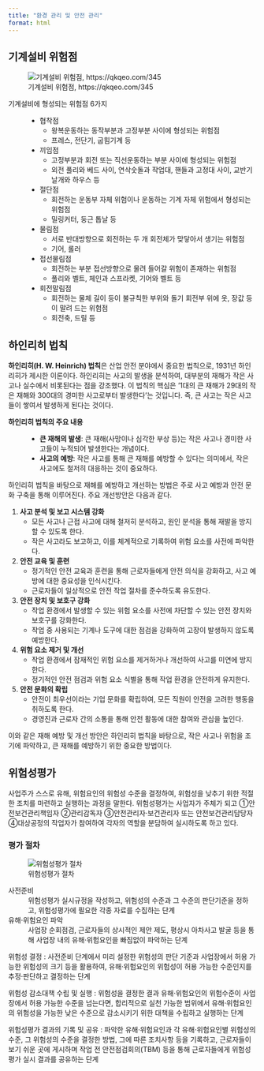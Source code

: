 ```yaml
---
title: "환경 관리 및 안전 관리"
format: html
---
```


## 기계설비 위험점

:::{.callout-tip icon=false title="기출: 115-1-9"}
:::

![기계설비 위험점, https://qkqeo.com/345](https://img1.daumcdn.net/thumb/R800x0/?scode=mtistory2&fname=https%3A%2F%2Fblog.kakaocdn.net%2Fdn%2F7FJ6J%2Fbtrvdwbe0tV%2FcvpMO5e4vgwk8vw12bNu5k%2Fimg.jpg)

기계설비에 형성되는 위험점 6가지
: - 협착점
        - 왕복운동하는 동작부분과 고정부분 사이에 형성되는 위험점
        - 프레스, 전단기, 굽힘기계 등
- 끼임점
        - 고정부분과 회전 또는 직선운동하는 부분 사이에 형성되는 위험점
        - 외전 풀리와 베드 사이, 연삭숫돌과 작업대, 핸들과 고정대 사이, 교반기 날개와 하우스 등
- 절단점
        - 회전하는 운동부 자체 위험이나 운동하는 기계 자체 위험에서 형성되는 위험점
        - 밀링커터, 둥근 톱날 등
- 물림점
        - 서로 반대방향으로 회전하는 두 개 회전체가 맞닿아서 생기는 위험점
        - 기어, 롤러
- 접선물림점
        - 회전하는 부분 접선방향으로 물려 들어갈 위험이 존재하는 위험점
        - 풀리와 벨트, 체인과 스프라켓, 기어와 벨트 등
- 회전말림점
        - 회전하는 물체 길이 등이 불규칙한 부위와 돌기 회전부 위에 옷, 장값 등이 말려 드는 위험점
        - 회전축, 드릴 등

## 하인리히 법칙

:::{.callout-tip icon=false title="기출: 127-1-3"}
:::

**하인리히(H. W. Heinrich) 법칙**은 산업 안전 분야에서 중요한 법칙으로, 1931년 하인리히가 제시한 이론이다. 하인리히는 사고의 발생을 분석하여, 대부분의 재해가 작은 사고나 실수에서 비롯된다는 점을 강조했다. 이 법칙의 핵심은 '1대의 큰 재해가 29대의 작은 재해와 300대의 경미한 사고로부터 발생한다'는 것입니다. 즉, 큰 사고는 작은 사고들이 쌓여서 발생하게 된다는 것이다.

**하인리히 법칙의 주요 내용**
: - **큰 재해의 발생**: 큰 재해(사망이나 심각한 부상 등)는 작은 사고나 경미한 사고들이 누적되어 발생한다는 개념이다.
- **사고의 예방**: 작은 사고를 통해 큰 재해를 예방할 수 있다는 의미에서, 작은 사고에도 철저히 대응하는 것이 중요하다.

하인리히 법칙을 바탕으로 재해를 예방하고 개선하는 방법은 주로 사고 예방과 안전 문화 구축을 통해 이루어진다. 주요 개선방안은 다음과 같다.

1. **사고 분석 및 보고 시스템 강화**
   - 모든 사고나 근접 사고에 대해 철저히 분석하고, 원인 분석을 통해 재발을 방지할 수 있도록 한다.
   - 작은 사고라도 보고하고, 이를 체계적으로 기록하여 위험 요소를 사전에 파악한다.

2. **안전 교육 및 훈련**
   - 정기적인 안전 교육과 훈련을 통해 근로자들에게 안전 의식을 강화하고, 사고 예방에 대한 중요성을 인식시킨다.
   - 근로자들이 일상적으로 안전 작업 절차를 준수하도록 유도한다.

3. **안전 장치 및 보호구 강화**
   - 작업 환경에서 발생할 수 있는 위험 요소를 사전에 차단할 수 있는 안전 장치와 보호구를 강화한다.
   - 작업 중 사용되는 기계나 도구에 대한 점검을 강화하여 고장이 발생하지 않도록 예방한다.

4. **위험 요소 제거 및 개선**
   - 작업 환경에서 잠재적인 위험 요소를 제거하거나 개선하여 사고를 미연에 방지한다.
   - 정기적인 안전 점검과 위험 요소 식별을 통해 작업 환경을 안전하게 유지한다.

5. **안전 문화의 확립**
   - 안전이 최우선이라는 기업 문화를 확립하여, 모든 직원이 안전을 고려한 행동을 취하도록 한다.
   - 경영진과 근로자 간의 소통을 통해 안전 활동에 대한 참여와 관심을 높인다.

이와 같은 재해 예방 및 개선 방안은 하인리히 법칙을 바탕으로, 작은 사고나 위험을 조기에 파악하고, 큰 재해를 예방하기 위한 중요한 방법이다.

## 위험성평가

사업주가 스스로 유해, 위험요인의 위험성 수준을 결정하여, 위험성을 낮추기 위한 적절한 조치를 마련하고 실행하는 과정을 말한다. 위험성평가는 사업자가 주체가 되고 ①안전보건관리책임자 ②관리감독자 ③안전관리자·보건관리자 또는 안전보건관리담당자 ④대상공정의 작업자가 참여하여 각자의 역할을 분담하여 실시하도록 하고 있다. 

### 평가 절차

![위험성평가 절차](https://www.kosha.or.kr/_res/kosha/img/sub/rskassessment01_20231005.jpg)

사전준비
: 위험성평가 실시규정을 작성하고, 위험성의 수준과 그 수준의 판단기준을 정하고, 위험성평가에 필요한 각종 자료를 수집하는 단계

유해·위험요인 파악 
: 사업장 순회점검, 근로자들의 상시적인 제안 제도, 평상시 아차사고 발굴 등을 통해 사업장 내의 유해·위험요인을 빠짐없이 파악하는 단계

위험성 결정 : 사전준비 단계에서 미리 설정한 위험성의 판단 기준과 사업장에서 허용 가능한 위험성의 크기 등을 활용하여, 유해·위험요인의 위험성이 허용 가능한 수준인지를 추정·판단하고 결정하는 단계

위험성 감소대책 수립 및 실행 : 위험성을 결정한 결과 유해·위험요인의 위험수준이 사업장에서 허용 가능한 수준을 넘는다면, 합리적으로 실천 가능한 범위에서 유해·위험요인의 위험성을 가능한 낮은 수준으로 감소시키기 위한 대책을 수립하고 실행하는 단계

위험성평가 결과의 기록 및 공유 : 파악한 유해·위험요인과 각 유해·위험요인별 위험성의 수준, 그 위험성의 수준을 결정한 방법, 그에 따른 조치사항 등을 기록하고, 근로자들이 보기 쉬운 곳에 게시하며 작업 전 안전점검회의(TBM) 등을 통해 근로자들에게 위험성평가 실시 결과를 공유하는 단계
